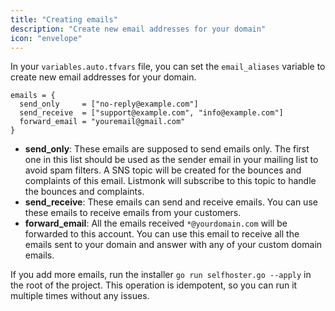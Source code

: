 ```yaml
---
title: "Creating emails"
description: "Create new email addresses for your domain"
icon: "envelope"
---
```


In your `variables.auto.tfvars` file, you can set the `email_aliases` variable to create new email addresses for your domain.

```hcl
emails = {
  send_only     = ["no-reply@example.com"]
  send_receive  = ["support@example.com", "info@example.com"]
  forward_email = "youremail@gmail.com"
}
```

- **send_only**: These emails are supposed to send emails only. The first one in this list should be used as the sender email in your mailing list to avoid spam filters.
  A SNS topic will be created for the bounces and complaints of this email. Listmonk will subscribe to this topic to handle the bounces and complaints.
- **send_receive**: These emails can send and receive emails. You can use these emails to receive emails from your customers.
- **forward_email**: All the emails received `*@yourdomain.com` will be forwarded to this account. You can use this email to receive all the emails sent to your domain and answer
  with any of your custom domain emails.

If you add more emails, run the installer `go run selfhoster.go --apply` in the root of the project. This operation is idempotent, so you can run it multiple times without any issues.
